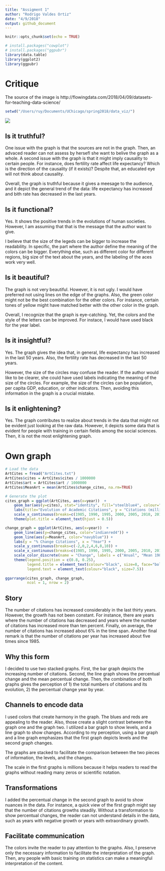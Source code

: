 ```yaml
---
title: "Assigment 1"
author: "Rodrigo Valdes Ortiz"
date: "4/9/2018"
output: github_document
---
```


```r
knitr::opts_chunk$set(echo = TRUE)
```


```r
# install.packages("cowplot")
# install.packages("ggpubr")
library(data.table)
library(ggplot2)
library(ggpubr)
```

# Critique

The source of the image is http://flowingdata.com/2018/04/09/datasets-for-teaching-data-science/

```r
setwd("/Users/ruy/Documents/UChicago/spring2018/data_viz/")
```
![](critique_gap_minder.png)

## Is it truthful?
One issue with the graph is that the sources are not in the graph. Then, an advaced reader can not assess by hersefl she want to belive the graph as a whole. A second issue with the graph is that it might imply causality to certain people. For instance, does fertility rate affect life expectancy? Which is the direction of the causality (if it exists)? Despite that, an educated eye will not think about causality.

Overall, the graph is truthful because it gives a meesage to the audience, and it depict the general trend of the data: life expectancy has increased and bith rate has decreased in the last years.

## Is it functional?
Yes. It shows the positive trends in the evolutions of human societies. However, I am assuming that that is the message that the author want to give. 

I believe that the size of the legeds can be bigger to increase the readability. In specific, the part where the author define the meaning of the colors can be bigger. Everything else, such as different color for different regions, big size of the text about the years, and the labeling of the aces work very well.

## Is it beautiful?
The graph is not very beautiful. However, it is not ugly. I would have preferred not using lines on the edge of the graphs. Also, the green color might not be the best combination for the other colors. For instance, certain tones of yellow might have matched better with the other color in the graph. 

Overall, I recognize that the graph is eye-catching. Yet, the colors and the style of the letters can be improved. For instace, I would have used black for the year label.

## Is it insightful?
Yes. The graph gives the idea that, in general, life expectancy has increased in the last 50 years. Also, the fertility rate has decreased in the last 50 years. 

However, the size of the circles may confuse the reader. If the author would like to be clearer, she could have used labels indicating the meaning of the size of the circles. For example, the size of the circles can be population, per capita GDP, education, or other indicators. Then, avoiding this information in the graph is a crucial mistake.

## Is it enlightening?
Yes. The graph contributes to realize about trends in the data that might not be evident just looking at the raw data. However, it depicts some data that is evident for people with training in certain fields among the social sciences. Then, it is not the most enlightening graph.


# Own graph

```r
# Load the data
ArtCites = fread("ArtCites.txt")
ArtCites$cites = ArtCites$cites / 1000000
ArtCites$art = ArtCites$art / 1000000
ArtCites$MeanArt = mean(ArtCites$change_cites, na.rm=TRUE)
```


```r
# Generate the plot
cites_graph = ggplot(ArtCites, aes(x=year))  + 
    geom_bar(aes(y=cites), stat="identity", fill="steelblue4", colour="steelblue4") +
    labs(title="Evolution of Academic Citations", y = "Citations (millions)", x = " ", colour = "Variables") +
    scale_x_continuous(breaks=c(1985, 1990, 1995, 2000, 2005, 2010, 2015)) +
    theme(plot.title = element_text(hjust = 0.5))

change_graph = ggplot(ArtCites, aes(x=year))  + 
    geom_line(aes(y=change_cites, color="indianred4")) +
    geom_line(aes(y=MeanArt, color="navyblue")) +
    labs(y = "% Change Citations", x = "Year") +
    scale_y_continuous(breaks=c(-2,0,2,4,6,8,10)) +
    scale_x_continuous(breaks=c(1985, 1990, 1995, 2000, 2005, 2010, 2015)) +
    scale_color_discrete(name = "Change", labels = c("Anual", "Mean 1985 - 2014")) +
    theme(legend.position = c(0.8, 0.25), 
          legend.title = element_text(colour="black", size=8, face="bold"), 
          legend.text = element_text(colour="black", size=7.5))
  
ggarrange(cites_graph, change_graph,
          ncol = 1, nrow = 2)

```

## Story
The number of citations has increased considerably in the last thirty years. However, the growth has not been constant. For instance, there are years where the number of citations has decreased and years where the number of citations has increased more than ten percent. Finally, on average, the number of citations has increased about 6% in the time span. Another final remark is that the number of citations per year has increased about five times since 1985.

## Why this form
I decided to use two stacked graphs. First, the bar graph depicts the increasing number of citations. Second, the line graph shows the percentual change and the mean percentual change. Then, the combination of both graphs gives the perception of 1) the total numbers of citations and its evolution, 2) the percentual change year by year. 

## Channels to encode data
I used colors that create harmony in the graph. The blues and reds are appealing to the reader. Also, those create a slight contrast between the graph one and the graph two.  I utilized a bar graph to show levels, and a line graph to show changes. According to my perception, using a bar graph and a line graph emphasizes that the first graph depicts levels and the second graph changes. 

The graphs are stacked to facilitate the comparison between the two pieces of information, the levels, and the changes.

The scale in the first graphs is millions because it helps readers to read the graphs without reading many zeros or scientific notation. 

## Transformations
I added the percentual change in the second graph to avoid to show nuances in the data. For instance, a quick view of the first graph might say that the number of citations growths steadily. Without a transformation to show percentual changes, the reader can not understand details in the data, such as years with negative growth or years with extraordinary growth.

## Facilitate communication
The colors invite the reader to pay attention to the graphs. Also, I preserve only the necessary information to facilitate the interpretation of the graph. Then, any people with basic training on statistics can make a meaningful interpretation of the content.

